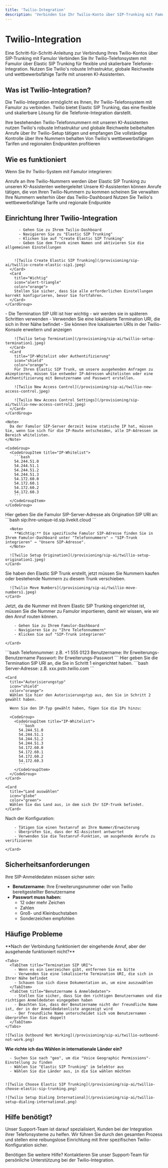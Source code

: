 ```yaml
---
title: 'Twilio-Integration'
description: 'Verbinden Sie Ihr Twilio-Konto über SIP-Trunking mit Famulor'
---
```


# Twilio-Integration

<Note>
  Eine Schritt-für-Schritt-Anleitung zur Verbindung Ihres Twilio-Kontos über SIP-Trunking mit Famulor
</Note>

<CardGroup cols={2}>
  <Card
    title="Was ist Twilio-Integration?"
    icon="phone-volume"
    color="blue">
    Verbinden Sie Ihr Twilio-Telefonsystem mit Famulor über Elastic SIP Trunking für flexible und skalierbare Telefonie-Integration.
  </Card>
  <Card
    title="Vorteile"
    icon="star"
    color="green">
    Nutzen Sie Twilio's robuste Infrastruktur, globale Reichweite und wettbewerbsfähige Tarife mit unseren KI-Assistenten.
  </Card>
</CardGroup>

## Was ist Twilio-Integration?

Die Twilio-Integration ermöglicht es Ihnen, Ihr Twilio-Telefonsystem mit Famulor zu verbinden. Twilio bietet Elastic SIP Trunking, das eine flexible und skalierbare Lösung für die Telefonie-Integration darstellt.

<Steps>
  <Step title="Bestehende Nummern nutzen">
    Ihre bestehenden Twilio-Telefonnummern mit unseren KI-Assistenten nutzen
  </Step>
  <Step title="Infrastruktur beibehalten">
    Twilio's robuste Infrastruktur und globale Reichweite beibehalten
  </Step>
  <Step title="Anrufe verwalten">
    Anrufe über Ihr Twilio-Setup tätigen und empfangen
  </Step>
  <Step title="Kontrolle behalten">
    Die vollständige Kontrolle über Ihre Nummern behalten
  </Step>
  <Step title="Kosten sparen">
    Von Twilio's wettbewerbsfähigen Tarifen und regionalen Endpunkten profitieren
  </Step>
</Steps>

## Wie es funktioniert

Wenn Sie Ihr Twilio-System mit Famulor integrieren:

<CardGroup cols={2}>
  <Card
    title="Eingehende Anrufe"
    icon="phone-incoming"
    color="green">
    Anrufe an Ihre Twilio-Nummern werden über Elastic SIP Trunking zu unseren KI-Assistenten weitergeleitet
  </Card>
  <Card
    title="Ausgehende Anrufe"
    icon="phone-outgoing"
    color="blue">
    Unsere KI-Assistenten können Anrufe tätigen, die von Ihren Twilio-Nummern zu kommen scheinen
  </Card>
  <Card
    title="Verwaltung"
    icon="settings"
    color="purple">
    Sie verwalten Ihre Nummern weiterhin über das Twilio-Dashboard
  </Card>
  <Card
    title="Kosteneffizienz"
    icon="dollar-sign"
    color="orange">
    Nutzen Sie Twilio's wettbewerbsfähige Tarife und regionale Endpunkte
  </Card>
</CardGroup>

## Einrichtung Ihrer Twilio-Integration

<Steps>
  <Step title="Elastic SIP Trunking erstellen">
    <CardGroup cols={2}>
      <Card
        title="Trunk erstellen"
        icon="plus-circle"
        color="blue">
        
          - Gehen Sie zu Ihrem Twilio-Dashboard
          - Navigieren Sie zu "Elastic SIP Trunking"
          - Klicken Sie auf "Create Elastic SIP Trunking"
          - Geben Sie dem Trunk einen Namen und aktivieren Sie die allgemeinen Einstellungen
        
        
        ![Twilio Create Elastic SIP Trunking](/provisioning/sip-ai/twillio-create-elastic-sip1.jpeg)
      </Card>
      <Card
        title="Wichtig"
        icon="alert-triangle"
        color="orange">
        Stellen Sie sicher, dass Sie alle erforderlichen Einstellungen korrekt konfigurieren, bevor Sie fortfahren.
      </Card>
    </CardGroup>
  </Step>

  <Step title="Termination einrichten (für ausgehende Anrufe)">
    <CardGroup cols={2}>
      <Card
        title="Termination SIP URI"
        icon="link"
        color="green">
        - Die Termination SIP URI ist hier wichtig - wir werden sie in späteren Schritten verwenden
        - Verwenden Sie eine lokalisierte Termination URI, die sich in Ihrer Nähe befindet
        - Sie können Ihre lokalisierten URIs in der Twilio-Konsole erweitern und anzeigen
        
        ![Twilio Setup Termination](/provisioning/sip-ai/twillio-setup-termination1.jpeg)
      </Card>
      <Card
        title="IP-Whitelist oder Authentifizierung"
        icon="shield"
        color="orange">
        Für Ihren Elastic SIP Trunk, um unsere ausgehenden Anfragen zu akzeptieren, müssen Sie entweder IP-Adressen whitelisten oder eine Authentifizierung mit Benutzername und Passwort erstellen.
        
        ![Twilio New Access Control](/provisioning/sip-ai/twillio-new-access-control.jpeg)
        
        ![Twilio New Access Control Settings](/provisioning/sip-ai/twillio-new-access-control2.jpeg)
      </Card>
    </CardGroup>
    
    <Note>
      Da der Famulor SIP-Server derzeit keine statische IP hat, müssen Sie, wenn Sie sich für die IP-Route entscheiden, alle IP-Adressen im Bereich whitelisten.
    </Note>
    
    <CodeGroup>
      <CodeGroupItem title="IP-Whitelist">
        ```bash
        54.244.51.0
        54.244.51.1  
        54.244.51.2
        54.244.51.3
        54.172.60.0
        54.172.60.1
        54.172.60.2
        54.172.60.3
        ```
      </CodeGroupItem>
    </CodeGroup>
  </Step>
  
  <Step title="Origination einrichten (für eingehende Anrufe)">
    <Card
      title="Famulor SIP-Server"
      icon="server"
      color="blue">
      Hier geben Sie die Famulor SIP-Server-Adresse als Origination SIP URI an:
      <CodeGroup>
        <CodeGroupItem title="SIP URI">
          ```bash
          sip:ihre-unique-id.sip.livekit.cloud
          ```
        </CodeGroupItem>
      </CodeGroup>
      
      <Note>
        **Wichtig:** Die spezifische Famulor SIP-Adresse finden Sie in Ihrem Famulor-Dashboard unter "Telefonnummern" → "SIP-Trunk integrieren" → "Unsere SIP-Adresse".
      </Note>
      
      ![Twilio Setup Origination](/provisioning/sip-ai/twillio-setup-origination1.jpeg)
    </Card>
  </Step>

  <Step title="Nummern zu Elastic SIP Trunking verschieben">
    <Card
      title="Nummern verwalten"
      icon="phone"
      color="green">
      Sie haben den Elastic SIP Trunk erstellt, jetzt müssen Sie Nummern kaufen oder bestehende Nummern zu diesem Trunk verschieben.
      
      ![Twilio Move Numbers](/provisioning/sip-ai/twillio-move-numbers1.jpeg)
    </Card>
  </Step>
  
  <Step title="Nummern zu Famulor importieren">
    <Card
      title="Import-Prozess"
      icon="download"
      color="blue">
      Jetzt, da die Nummer mit Ihrem Elastic SIP Trunking eingerichtet ist, müssen Sie die Nummer zu Famulor importieren, damit wir wissen, wie wir den Anruf routen können.
      
      
        - Gehen Sie zu Ihrem Famulor-Dashboard
        - Navigieren Sie zu "Ihre Telefonnummern"
        - Klicken Sie auf "SIP-Trunk integrieren"
      
    </Card>
  </Step>

  <Step title="Details konfigurieren">
    <CardGroup cols={2}>
      <Card
        title="Integrationstyp Details"
        icon="settings"
        color="purple">
        <CodeGroup>
          <CodeGroupItem title="Beispiel">
            ```bash
            Telefonnummer: z.B. +1 555 0123
            Benutzername: Ihr Erweiterungs-Benutzername
            Passwort: Ihr Erweiterungs-Passwort
            ```
          </CodeGroupItem>
        </CodeGroup>
      </Card>
      <Card
        title="Server-Adresse"
        icon="server"
        color="blue">
        Hier geben Sie die Termination SIP URI an, die Sie in Schritt 1 eingerichtet haben.
        <CodeGroup>
          <CodeGroupItem title="Beispiel">
            ```bash
            Server-Adresse: z.B. xxx.pstn.twilio.com
            ```
          </CodeGroupItem>
        </CodeGroup>
      </Card>
    </CardGroup>
    
    <Card
      title="Autorisierungstyp"
      icon="shield"
      color="orange">
      Wählen Sie hier den Autorisierungstyp aus, den Sie in Schritt 2 gewählt haben.
      
      Wenn Sie den IP-Typ gewählt haben, fügen Sie die IPs hinzu:
      
      <CodeGroup>
        <CodeGroupItem title="IP-Whitelist">
          ```bash
          54.244.51.0
          54.244.51.1  
          54.244.51.2
          54.244.51.3
          54.172.60.0
          54.172.60.1
          54.172.60.2
          54.172.60.3
          ```
        </CodeGroupItem>
      </CodeGroup>
    </Card>
    
    <Card
      title="Land auswählen"
      icon="globe"
      color="green">
      Wählen Sie das Land aus, in dem sich Ihr SIP-Trunk befindet.
    </Card>
  </Step>

  <Step title="Einrichtung verifizieren">
    <Card
      title="Verifikationsschritte"
      icon="check-circle"
      color="green">
      Nach der Konfiguration:
      
      
        - Tätigen Sie einen Testanruf an Ihre Nummer/Erweiterung
        - Überprüfen Sie, dass der KI-Assistent antwortet
        - Verwenden Sie die Testanruf-Funktion, um ausgehende Anrufe zu verifizieren
      
    </Card>
  </Step>
</Steps>

## Sicherheitsanforderungen

<Card
  title="SIP-Anmeldedaten Sicherheit"
  icon="shield"
  color="red">
  Ihre SIP-Anmeldedaten müssen sicher sein:
  
  - **Benutzername:** Ihre Erweiterungsnummer oder von Twilio bereitgestellter Benutzername
  - **Passwort muss haben:**
    - 12 oder mehr Zeichen
    - Zahlen
    - Groß- und Kleinbuchstaben
    - Sonderzeichen empfohlen
</Card>

## Häufige Probleme

<CardGroup cols={2}>
  <Card
    title="Ausgehende Anrufe funktionieren nicht"
    icon="phone-x"
    color="red">
    **Nach der Verbindung funktioniert der eingehende Anruf, aber der ausgehende funktioniert nicht?**
    
    <Tabs>
      <TabItem title="Termination SIP URI">
        - Wenn es ein Leerzeichen gibt, entfernen Sie es bitte
        - Verwenden Sie eine lokalisierte Termination URI, die sich in Ihrer Nähe befindet
        - Schauen Sie sich diese Dokumentation an, um eine auszuwählen
      </TabItem>
      <TabItem title="Benutzername & Anmeldedaten">
        - Stellen Sie sicher, dass Sie den richtigen Benutzernamen und die richtigen Anmeldedaten eingegeben haben
        - Beachten Sie, dass der Benutzername nicht der freundliche Name ist, der in der Anmeldedatenliste angezeigt wird
        - Der freundliche Name unterscheidet sich vom Benutzernamen - überprüfen Sie dies doppelt
      </TabItem>
    </Tabs>
    
    ![Twilio Outbound Not Working](/provisioning/sip-ai/twillio-outbound-not-work.png)
  </Card>
  
  <Card
    title="Internationale Länder einrichten"
    icon="globe"
    color="blue">
    **Wie richte ich das Wählen in internationale Länder ein?**
    
    
      - Suchen Sie nach "geo", um die "Voice Geographic Permissions"-Einstellung zu finden
      - Wählen Sie "Elastic SIP Trunking" im Selektor aus
      - Wählen Sie die Länder aus, in die Sie wählen möchten
    
    
    ![Twilio Choose Elastic SIP Trunking](/provisioning/sip-ai/twillio-choose-elastic-sip-trunking.png)
    
    ![Twilio Setup Dialing International](/provisioning/sip-ai/twillio-setup-dialing-international.png)
  </Card>
</CardGroup>

## Hilfe benötigt?

<Tip>
  Unser Support-Team ist darauf spezialisiert, Kunden bei der Integration ihrer Telefonsysteme zu helfen. Wir führen Sie durch den gesamten Prozess und stellen eine reibungslose Einrichtung mit Ihrer spezifischen Twilio-Konfiguration sicher.
</Tip>

<Card
  title="Support kontaktieren"
  icon="headphones"
  color="blue"
  href="https://famulor.de/support">
  Benötigen Sie weitere Hilfe? Kontaktieren Sie unser Support-Team für persönliche Unterstützung bei der Twilio-Integration.
</Card>
